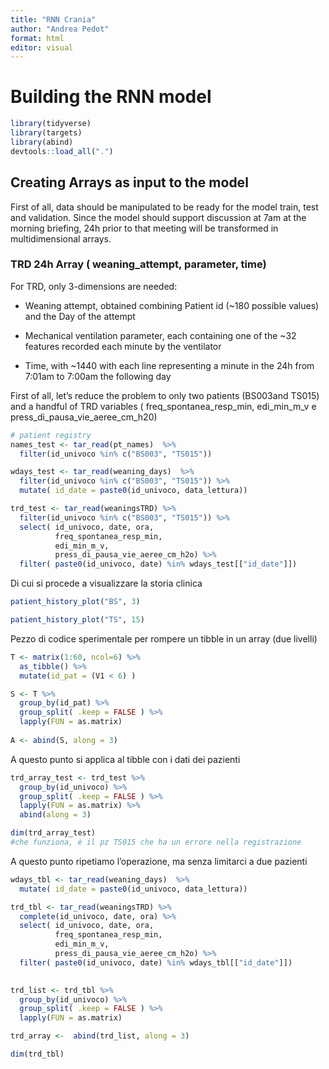 ```yaml
---
title: "RNN Crania"
author: "Andrea Pedot"
format: html
editor: visual
---
```


# Building the RNN model

```r
library(tidyverse)
library(targets)
library(abind)
devtools::load_all(".")
```

## Creating Arrays as input to the model

First of all, data should be manipulated to be ready for the model train, test and validation. Since the model should support discussion at 7am at the morning briefing, 24h prior to that meeting will be transformed in multidimensional arrays.

### TRD 24h Array ( weaning_attempt, parameter, time)

For TRD, only 3-dimensions are needed:

-   Weaning attempt, obtained combining Patient id (\~180 possible values) and the Day of the attempt

-   Mechanical ventilation parameter, each containing one of the \~32 features recorded each minute by the ventilator

-   Time, with \~1440 with each line representing a minute in the 24h from 7:01am to 7:00am the following day

First of all, let's reduce the problem to only two patients (BS003and TS015) and a handful of TRD variables ( freq_spontanea_resp_min, edi_min_m\_v e press_di_pausa_vie_aeree_cm_h20)

```r
# patient registry
names_test <- tar_read(pt_names)  %>%
  filter(id_univoco %in% c("BS003", "TS015"))

wdays_test <- tar_read(weaning_days)  %>%
  filter(id_univoco %in% c("BS003", "TS015")) %>%
  mutate( id_date = paste0(id_univoco, data_lettura))

trd_test <- tar_read(weaningsTRD) %>%
  filter(id_univoco %in% c("BS003", "TS015")) %>%
  select( id_univoco, date, ora,
          freq_spontanea_resp_min,
          edi_min_m_v,
          press_di_pausa_vie_aeree_cm_h2o) %>%
  filter( paste0(id_univoco, date) %in% wdays_test[["id_date"]])
```

Di cui si procede a visualizzare la storia clinica

```r
patient_history_plot("BS", 3)
```

```r
patient_history_plot("TS", 15)
```

Pezzo di codice sperimentale per rompere un tibble in un array (due livelli)

```r
T <- matrix(1:60, ncol=6) %>%
  as_tibble() %>%
  mutate(id_pat = (V1 < 6) )

S <- T %>%
  group_by(id_pat) %>%
  group_split( .keep = FALSE ) %>%
  lapply(FUN = as.matrix)
  
A <- abind(S, along = 3)

```

A questo punto si applica al tibble con i dati dei pazienti

```r
trd_array_test <- trd_test %>%
  group_by(id_univoco) %>%
  group_split( .keep = FALSE ) %>%
  lapply(FUN = as.matrix) %>%
  abind(along = 3)

dim(trd_array_test)
#che funziona, è il pz TS015 che ha un errore nella registrazione

```

A questo punto ripetiamo l'operazione, ma senza limitarci a due pazienti

```r
wdays_tbl <- tar_read(weaning_days)  %>%
  mutate( id_date = paste0(id_univoco, data_lettura))

trd_tbl <- tar_read(weaningsTRD) %>%
  complete(id_univoco, date, ora) %>%
  select( id_univoco, date, ora,
          freq_spontanea_resp_min,
          edi_min_m_v,
          press_di_pausa_vie_aeree_cm_h2o) %>%
  filter( paste0(id_univoco, date) %in% wdays_tbl[["id_date"]])
  

trd_list <- trd_tbl %>%
  group_by(id_univoco) %>%
  group_split( .keep = FALSE ) %>%
  lapply(FUN = as.matrix)

trd_array <-  abind(trd_list, along = 3)

dim(trd_tbl)
```
